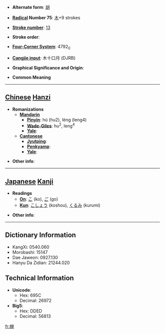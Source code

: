 * '''Alternate form''': [[胡]]

* '''[[Wiktionary:Chinese radical index| Radical]] Number 75''': [[Wiktionary:Chinese radical index 木|木]]+9 strokes

* '''[[Wiktionary:Chinese total strokes index|Stroke number]]''': [[Wiktionary:Chinese total strokes index 13|13]]

* '''Stroke order''': 

* '''[[Wiktionary:Chinese four corner index|Four-Corner System]]''': 4792<sub>0</sub>

* '''[[Wiktionary:Chinese Cangjie index|Cangjie input]]''': 木十口月 (DJRB)

* '''Graphical Significance and Origin''': 

* '''Common Meaning'''

----

== [[Chinese]] [[Hanzi]] ==

* '''Romanizations'''
** '''[[Mandarin]]'''
*** '''[[Pinyin]]''': hú (hu2), lèng (leng4)
*** '''[[Wade-Giles]]''': hu<sup>2</sup>, leng<sup>4</sup>
*** '''[[Yale]]''': 
** '''[[Cantonese]]'''
*** '''[[Jyutping]]''':
*** '''[[Penkyamp]]''': 
*** '''[[Yale]]''': 

* '''Other info''': 

----

== [[Japanese]] [[Kanji]] ==

* '''Readings'''
** '''[[On]]''': [[こ]] (ko), [[ご]] (go)
** '''[[Kun]]''': [[こしょう]] (koshou), [[くるみ]] (kurumi)

* '''Other info''':  

----

== Dictionary Information ==

* KangXi: 0540.060
* Morobashi: 15147
* Dae Jaweon: 0927.130
* Hanyu Da Zidian: 21244.020

== Technical Information ==

* '''Unicode''':
** Hex: 695C
** Decimal: 26972
* '''Big5''':
** Hex: DDED
** Decimal: 56813

[[fr:楜]]